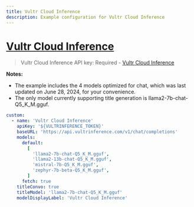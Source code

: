 ```yaml
---
title: Vultr Cloud Inference
description: Example configuration for Vultr Cloud Inference
---
```


# [Vultr Cloud Inference](https://my.vultr.com/inference/)

> Vultr Cloud Inference API key: Required - [Vultr Cloud Inference](https://docs.vultr.com/vultr-cloud-inference)

**Notes:**

- The example includes the 4 models optimized for chat, which was last updated on June 28, 2024, for your convenience.
- The only model currently supporting title generation is llama2-7b-chat-Q5_K_M.gguf.

```yaml filename="librechat.yaml"
custom:
  - name: 'Vultr Cloud Inference'
    apiKey: '${VULTRINFERENCE_TOKEN}'
    baseURL: 'https://api.vultrinference.com/v1/chat/completions'
    models:
      default:
        [
          'llama2-7b-chat-Q5_K_M.gguf',
          'llama2-13b-chat-Q5_K_M.gguf',
          'mistral-7b-Q5_K_M.gguf',
          'zephyr-7b-beta-Q5_K_M.gguf',
        ]
      fetch: true
    titleConvo: true
    titleModel: 'llama2-7b-chat-Q5_K_M.gguf'
    modelDisplayLabel: 'Vultr Cloud Inference'
```
